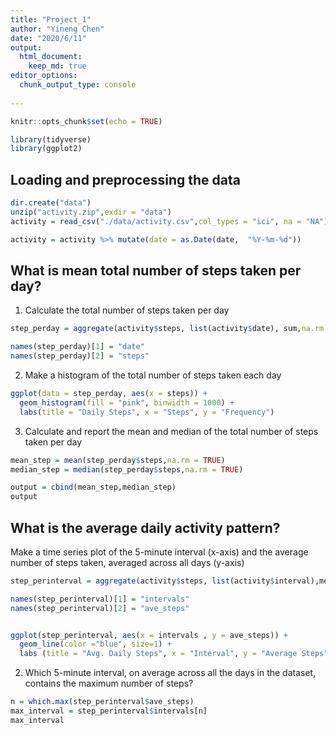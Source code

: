 ```yaml
---
title: "Project_1"
author: "Yineng Chen"
date: "2020/6/11"
output: 
  html_document:
    keep_md: true
editor_options: 
  chunk_output_type: console
  
---
```


```r
knitr::opts_chunk$set(echo = TRUE)

library(tidyverse)
library(ggplot2)
```

## Loading and preprocessing the data

```r
dir.create("data")
unzip("activity.zip",exdir = "data")
activity = read_csv("./data/activity.csv",col_types = "ici", na = "NA")

activity = activity %>% mutate(date = as.Date(date,  "%Y-%m-%d"))

```

## What is mean total number of steps taken per day?

1. Calculate the total number of steps taken per day

```r
step_perday = aggregate(activity$steps, list(activity$date), sum,na.rm = T)

names(step_perday)[1] = "date"
names(step_perday)[2] = "steps"

```

2.  Make a histogram of the total number of steps taken each day

```r

ggplot(data = step_perday, aes(x = steps)) + 
  geom_histogram(fill = "pink", binwidth = 1000) +
  labs(title = "Daily Steps", x = "Steps", y = "Frequency")

```

3. Calculate and report the mean and median of the total number of steps taken per day

```r
mean_step = mean(step_perday$steps,na.rm = TRUE)
median_step = median(step_perday$steps,na.rm = TRUE)

output = cbind(mean_step,median_step)
output
```


## What is the average daily activity pattern?

Make a time series plot of the 5-minute interval (x-axis) and the average number of steps taken, averaged across all days (y-axis)

```r
step_perinterval = aggregate(activity$steps, list(activity$interval),mean,na.rm = T)

names(step_perinterval)[1] = "intervals"
names(step_perinterval)[2] = "ave_steps"


ggplot(step_perinterval, aes(x = intervals , y = ave_steps)) +
  geom_line(color ="blue", size=1) + 
  labs (title = "Avg. Daily Steps", x = "Interval", y = "Average Steps") + theme_bw()
```

2. Which 5-minute interval, on average across all the days in the dataset, contains the maximum number of steps?

```r
n = which.max(step_perinterval$ave_steps)
max_interval = step_perinterval$intervals[n]
max_interval
```

